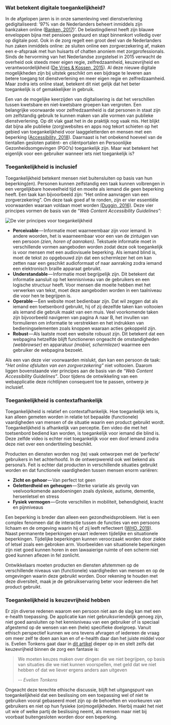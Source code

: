 ### Wat betekent digitale toegankelijkheid?

In de afgelopen jaren is in onze samenleving veel dienstverlening gedigitaliseerd: ‘97% van de Nederlanders beheert inmiddels zijn bankzaken online ([Banken, 2017](https://www.banken.nl/nieuws/20504/nederlandse-consumenten-meest-actief-met-online-bankieren))’. De belastingdienst heeft zijn blauwe enveloppen bijna met pensioen gestuurd en stapt binnenkort volledig over op digitale post. Ook in de zorg regelt een groot deel van de Nederlanders hun zaken inmiddels online: ze sluiten online een zorgverzekering af, maken een e-afspraak met hun huisarts of chatten anoniem met zorgprofessionals. Sinds de hervorming van het Nederlandse zorgstelsel in 2015 verwacht de overheid ook steeds meer eigen regie, zelfredzaamheid, keuzevrijheid en verantwoordelijkheid ([De Vries & Kossen, 2015](https://www.managementboek.nl/e-book/9789082329360/zo-werkt-de-zorg-in-nederland-maaike-de-vries)). Al deze nieuwe digitale mogelijkheden zijn bij uitstek geschikt om een bijdrage te leveren aan betere toegang tot dienstverlening en meer eigen regie en zelfredzaamheid. Maar zodra iets online staat, betekent dit niet gelijk dat het beter toegankelijk is of gemakkelijker in gebruik.

Een van de mogelijke keerzijden van digitalisering is dat het verschillen tussen kwetsbare en niet-kwetsbare groepen kan vergroten. Een belangrijke voorwaarde voor zelfredzaamheid is dat personen in staat zijn om zelfstandig gebruik te kunnen maken van alle vormen van publieke dienstverlening. Op dit vlak gaat het in de praktijk nog vaak mis. Het blijkt dat bijna alle publieke (zorg)websites en apps nog tekort schieten op het gebied van toegankelijkheid voor laaggeletterden en mensen met een beperking ([Accessibility, 2018](https://www.accessibility.nl/nieuws/2018/01/digitale-toegankelijkheid-in-de-zorg-kan-beter)). Daarnaast is het onbekend hoeveel van de tientallen gesloten patiënt- en cliëntportalen en Persoonlijke Gezonheidsomgevingen (PGO’s) toegankelijk zijn. Maar wat betekent het eigenlijk voor een gebruiker wanneer iets niet toegankelijk is?

### Toegankelijkheid is inclusief

Toegankelijkheid betekent mensen niet buitensluiten op basis van hun beperking(en). Personen kunnen zelfstandig een taak kunnen volbrengen in een vergelijkbare hoeveelheid tijd en moeite als iemand die geen beperking heeft. Een taak kan bijvoorbeeld zijn: “Het online aanvragen van een zorgverzekering”. Om deze taak goed af te ronden, zijn er vier essentiële voorwaarden waaraan voldaan moet worden [(Duggin, 2016)](https://accessibility.blog.gov.uk/2016/05/16/what-we-mean-when-we-talk-about-accessibility-2/). Deze vier principes vormen de basis van de _“Web Content Accessibility Guidelines”:_

![De vier principes voor toegankelijkheid](/blog/design-for-healthcare/four-principles.png)

- **Perceivable** — Informatie moet waarneembaar zijn voor iemand. In andere woorden, het is waarneembaar voor een van de zintuigen van een persoon _(zien, horen of aanraken)_. Tekstuele informatie moet in verschillende vormen aangeboden worden zodat deze ook toegankelijk is voor mensen met een audiovisuele beperking. Als iemand blind is, moet de tekst zo opgebouwd zijn dat een schermlezer het om kan zetten naar een geschikt audioformaat of naar aanraking zodra iemand een elektronisch braille apparaat gebruikt.
- **Understandable** — Informatie moet begrijpelijk zijn. Dit betekent dat informatie aansluit op het kennisniveau van de gebruikers en een logische structuur heeft. Voor mensen die moeite hebben met het verwerken van tekst, moet deze aangeboden worden in een taalniveau die voor hen te begrijpen is.
- **Operable** — Een website moet bedienbaar zijn. Dat wil zeggen dat als iemand een toetsenbord gebruikt, hij of zij dezelfde taken kan voltooien als iemand die gebruik maakt van een muis. Veel voorkomende taken zijn bijvoorbeeld navigeren van pagina A naar B, het invullen van formulieren om informatie te verstrekken en het indrukken van bedieningselementen zoals knoppen waaraan acties gekoppeld zijn.
- **Robust** — Als laatste moet een website robuust zijn. Dit betekent dat een webpagina hetzelfde blijft functioneren ongeacht de omstandigheden _(webbrowser)_ en apparatuur _(mobiel, schermlezer)_ waarmee een gebruiker de webpagina bezoekt.

Als een van deze vier voorwaarden mislukt, dan kan een persoon de taak: _“Het online afsluiten van een zorgverzekering”_ niet voltooien. Daarom liggen bovenstaande vier principes aan de basis van de _“Web Content Accessibility Guidelines”_. Door tijdens de ontwikkeling van een webapplicatie deze richtlijnen consequent toe te passen, ontwerp je inclusief.

### Toegankelijkheid is contextafhankelijk

Toegankelijkheid is relatief en contextafhankelijk. Hoe toegankelijk iets is, kan alleen gemeten worden in relatie tot bepaalde (functionele) vaardigheden van mensen of de situatie waarin een product gebruikt wordt. Toegankelijkheid is afhankelijk van perceptie. Een video die met het toetsenbord bediend kan worden, is toegankelijk voor iemand die blind is. Deze zelfde video is echter niet toegankelijk voor een doof iemand zodra deze niet over een ondertiteling beschikt.

Producten en diensten worden nog (te) vaak ontworpen met de ‘perfecte’ gebruikers in het achterhoofd. In de ontwerpwereld ook wel bekend als persona’s. Feit is echter dat producten in verschillende situaties gebruikt worden en dat functionele vaardigheden tussen mensen enorm variëren:

- **Zicht en gehoor** — Van perfect tot geen
- **Geletterdheid en geheugen** — Sterke variatie als gevolg van veelvoorkomende aandoeningen zoals dyslexie, autisme, dementie, hersenletsel en stress
- **Fysiek vermogen** — Grote verschillen in mobiliteit, behendigheid, kracht en pijnniveaus

Een beperking is breder dan alleen een gezondheidsprobleem. Het is een complex fenomeen dat de interactie tussen de functies van een persoons lichaam en de omgeving waarin hij of zij leeft reflecteert ([WHO, 2019](https://www.who.int/topics/disabilities/en/)). Naast permanente beperkingen ervaart iedereen tijdelijke en situationele beperkingen. Tijdelijke beperkingen kunnen veroorzaakt worden door ziekte of letsel zoals een gebroken arm. Voorbeelden van situationele beperkingen zijn niet goed kunnen horen in een lawaaierige ruimte of een scherm niet goed kunnen aflezen in fel zonlicht.

Ontwikkelaars moeten producten en diensten afstemmen op de verschillende niveaus van (functionele) vaardigheden van mensen en op de omgevingen waarin deze gebruikt worden. Door rekening te houden met deze diversiteit, maak je de gebruikservaring beter voor iedereen die het product gebruikt.

### Toegankelijkheid is keuzevrijheid hebben

Er zijn diverse redenen waarom een persoon niet aan de slag kan met een e-health toepassing. De applicatie kan niet gebruiksvriendelijk genoeg zijn, niet goed aansluiten op het kennisniveau van een gebruiker of is speciaal afgestemd op de wensen van een (hele) specifieke doelgroep. Vanuit ethisch perspectief kunnen we ons tevens afvragen of iedereen de vraag om meer zelf te doen aan kan en of e-health daar dan het juiste middel voor is. Evelien Tonkens gaat daar in [dit artikel](https://decorrespondent.nl/10902/in-een-welvarend-land-wordt-de-zorg-steeds-duurder-niks-mis-mee-zegt-deze-hoogleraar/447069216-5f3c3ba3) dieper op in en stelt zelfs dat keuzevrijheid binnen de zorg een fantasie is:

> We moeten keuzes maken over dingen die we niet begrijpen, op basis van situaties die we niet kunnen voorspellen, met geld dat we niet hebben of dat we liever ergens anders aan uitgeven
>
> -- <cite>Evelien Tonkens</cite>

Ongeacht deze terechte ethische discussie, blijft het uitgangspunt van toegankelijkheid dat een beslissing om een toepassing wel of niet te gebruiken vooral gebaseerd moet zijn op de behoeften en voorkeuren van gebruikers en niet op hun fysieke (on)mogelijkheden. Hierbij maakt het niet uit wie of welke partij de beslissing neemt, als mensen maar niet bij voorbaat buitengesloten worden door een beperking.
